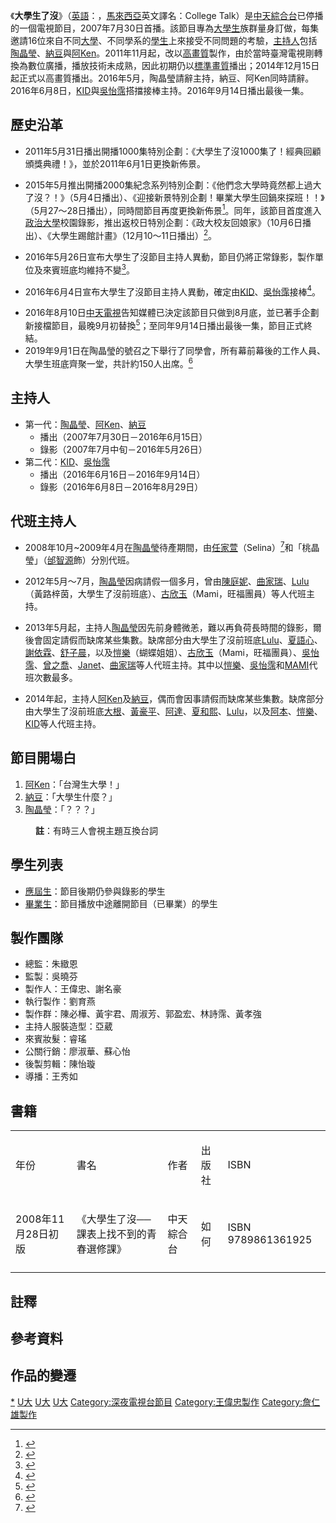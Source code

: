 {{Infobox television
| 名稱     = 大學生了沒
| 原名     = University
| 圖片     = 大學生了沒.JPG
| 圖說     = 《大學生了沒》第三代片頭標誌
| 分類     = [[綜藝節目|綜藝節目]]
| 主持     = [[陶晶瑩|陶晶瑩]]、[[林暐恆|阿Ken]]、[[林郁智|納豆]]→[[林柏昇|KID]]、[[吳怡霈|吳怡霈]]
| 國家     = {{ROC-TW}}
| 製片人   = [[王偉忠|王偉忠]]、[[詹仁雄|詹仁雄]]、[[梁庭豪|梁庭豪]]
| 製作公司 = 中大製作股份有限公司<hr>金星娛樂事業有限公司<hr>野火娛樂製作有限公司
| 每集長   = 約60分鐘（含[[廣告|廣告]]）
| 頻道     = [[中天綜合台|中天綜合台]]
| 播出國家 = {{TWN}}
| 開始     = {{Start date|2007|7|30}}
| 結束     = {{End date|2016|9|14}}
| 相關節目  = [[同學來了|同學來了]]
| imdb_id = 1636686
}}
《'''大學生了沒'''》（[[英語|英語]]：{{lang|en|''University''}}{{NoteTag|1 = 節目片頭顯示}}，[[馬來西亞|馬來西亞]]英文譯名：College Talk{{NoteTag|1 = [http://www.astro.com.my/epg/event.php?id=7939150 Astro節目表]}}）是[[中天綜合台|中天綜合台]]已停播的一個電視節目，2007年7月30日首播。該節目專為[[大學生|大學生]]族群量身訂做，每集邀請16位來自不同[[大學|大學]]、不同學系的[[學生|學生]]上來接受不同問題的考驗，[[主持人|主持人]]包括[[陶晶瑩|陶晶瑩]]、[[林郁智|納豆]]與[[林暐恆|阿Ken]]。2011年11月起，改以[[高畫質|高畫質]]製作，由於當時臺灣電視剛轉換為數位廣播，播放技術未成熟，因此初期仍以[[標準畫質|標準畫質]]播出；2014年12月15日起正式以高畫質播出。2016年5月，陶晶瑩請辭主持，納豆、阿Ken同時請辭。2016年6月8日，[[林柏昇|KID]]與[[吳怡霈|吳怡霈]]搭擋接棒主持。2016年9月14日播出最後一集。

==歷史沿革==
*2011年5月31日播出開播1000集特別企劃：《大學生了沒1000集了！經典回顧頒獎典禮！》，並於2011年6月1日更換新佈景。

*2015年5月推出開播2000集紀念系列特別企劃：《他們念大學時竟然都上過大了沒？！》（5月4日播出）、《迎接新景特別企劃！畢業大學生回鍋來探班！！》（5月27～28日播出），同時間節目再度更換新佈景<ref>{{cite web|url=http://www.chinatimes.com/newspapers/20150508000762-260112|title=納豆有新歡 樂被榨乾體力|publisher=中國時報|date=2015-05-08|accessdate=2016-03-31|archive-date=2021-02-03|archive-url=https://web.archive.org/web/20210203051836/https://www.chinatimes.com/newspapers/20150508000762-260112|dead-url=no}}</ref>。同年，該節目首度進入[[政治大學|政治大學]]校園錄影，推出返校日特別企劃：《政大校友回娘家》（10月6日播出）、《大學生踢館計畫》（12月10～11日播出）<ref>{{cite web|url=http://www.appledaily.com.tw/realtimenews/article/new/20150917/693600/|title=陶子火大　「25年後又燒壞政大」|publisher=蘋果日報|date=2015-09-17|accessdate=2016-03-31|archive-date=2017-01-04|archive-url=https://web.archive.org/web/20170104135735/http://www.appledaily.com.tw/realtimenews/article/new/20150917/693600/|dead-url=no}}</ref>。

*2016年5月26日宣布大學生了沒節目主持人異動，節目仍將正常錄影，製作單位及來賓班底均維持不變<ref>{{cite web|url=http://www.appledaily.com.tw/realtimenews/article/new/20160526/871077/|title=陶子錄最後一集《大學生》　還有他們一起「畢業」|publisher=蘋果日報|date=2016-05-26|accessdate=2016-05-29|archive-date=2017-01-04|archive-url=https://web.archive.org/web/20170104133614/http://www.appledaily.com.tw/realtimenews/article/new/20160526/871077/|dead-url=no}}</ref>。

*2016年6月4日宣布大學生了沒節目主持人異動，確定由[[林柏昇|KID]]、[[吳怡霈|吳怡霈]]接棒<ref>{{cite web|url=http://gotv.ctitv.com.tw/2016/06/219650.htm?from=fb_ct_news|title=《大學生了沒》主持名單出爐　確定由KID、吳怡霈接棒！|publisher=快點報報|date=2016-06-04|accessdate=2016-06-04|archive-date=2021-02-03|archive-url=https://web.archive.org/web/20210203051852/http://gotv.ctitv.com.tw/2016/06/219650.htm?from=fb_ct_news|dead-url=no}}</ref>。

*2016年8月10日[[中天電視|中天電視]]告知媒體已決定該節目只做到8月底，並已著手企劃新接檔節目，最晚9月初替換<ref name=U886871>{{Cite web|title=獨家／「大學生」月底收攤 Kid、吳怡霈衰吞「末代」冤名|publisher=聯合報|url=http://udn.com/news/story/8/1886871|date=2016-08-10|author=葉君遠|accessdate=2016-08-11|language=zh-hant|archive-date=2021-02-03|archive-url=https://web.archive.org/web/20210203051859/https://udn.com/news/story/8/1886871|dead-url=no}}</ref>；至同年9月14日播出最後一集，節目正式終結。
*2019年9月1日在陶晶瑩的號召之下舉行了同學會，所有幕前幕後的工作人員、大學生班底齊聚一堂，共計約150人出席。<ref>{{Cite web|url=https://star.ettoday.net/news/1526363|title=《大學生了沒》12年同學會全來啦！ 陳艾琳挺8月巨肚…袁艾菲台上大閃婚戒|access-date=2019-09-03|archive-date=2021-02-03|archive-url=https://web.archive.org/web/20210203051903/https://star.ettoday.net/news/1526363|dead-url=no}}</ref>

==主持人==
*第一代：[[陶晶瑩|陶晶瑩]]、[[林暐恆|阿Ken]]、[[林郁智|納豆]]
**播出（2007年7月30日－2016年6月15日）
**錄影（2007年7月中旬－2016年5月26日）
*第二代：[[林柏昇|KID]]、[[吳怡霈|吳怡霈]]
**播出（2016年6月16日－2016年9月14日）
**錄影（2016年6月8日－2016年8月29日）

==代班主持人==
*2008年10月~2009年4月在[[陶晶瑩|陶晶瑩]]待產期間，由[[任家萱|任家萱]]（Selina）<ref>{{cite web|url=http://www.appledaily.com.tw/appledaily/article/property/20081112/31132416/|title=Selina《大學生了沒》收視慘跌被譏B咖|publisher=蘋果日報|date=2008-11-12|accessdate=2016-04-04|archive-date=2017-10-05|archive-url=https://web.archive.org/web/20171005235201/http://www.appledaily.com.tw/appledaily/article/property/20081112/31132416|dead-url=no}}</ref>和「桃晶瑩」（[[邰智源|邰智源]]飾）分別代班。

*2012年5月～7月，[[陶晶瑩|陶晶瑩]]因病請假一個多月，曾由[[陳庭妮|陳庭妮]]、[[曲家瑞|曲家瑞]]、[[Lulu|Lulu]]（黃路梓茵，大學生了沒前班底）、[[旺福|古欣玉]]（Mami，旺福團員）等人代班主持。

*2013年5月起，主持人[[陶晶瑩|陶晶瑩]]因先前身體微恙，難以再負荷長時間的錄影，爾後會固定請假而缺席某些集數。缺席部分由大學生了沒前班底[[Lulu|Lulu]]、[[夏語心|夏語心]]、[[謝依霖|謝依霖]]、[[舒子晨|舒子晨]]，以及[[簡愷樂|愷樂]]（蝴蝶姐姐）、[[旺福|古欣玉]]（Mami，旺福團員）、[[吳怡霈|吳怡霈]]、[[曾之喬|曾之喬]]、[[謝怡芬|Janet]]、[[曲家瑞|曲家瑞]]等人代班主持。其中以[[愷樂|愷樂]]、[[吳怡霈|吳怡霈]]和[[MAMI|MAMI]]代班次數最多。

*2014年起，主持人[[阿Ken|阿Ken]]及[[林郁智|納豆]]，偶而會因事請假而缺席某些集數。缺席部分由大學生了沒前班底[[黃亮鈞|大根]]、[[黃豪平|黃豪平]]、[[昌璟翔|阿達]]、[[夏和熙|夏和熙]]、[[Lulu|Lulu]]，以及[[阿本|阿本]]、[[簡愷樂|愷樂]]、[[林柏昇|KID]]等人代班主持。

==節目開場白==
# [[林暐恆|阿Ken]]：「台灣生大學！」
# [[林郁智|納豆]]：「大學生什麼？」
# [[陶晶瑩|陶晶瑩]]：「？？？」{{NoteTag|1 = 「？？？」視當集主題而定。}}
: '''註'''：有時三人會視主題互換台詞

==學生列表==
* [[大學生了沒應屆生列表|應屆生]]：節目後期仍參與錄影的學生
* [[大學生了沒畢業生列表|畢業生]]：節目播放中途離開節目（已畢業）的學生

== 製作團隊 ==
*總監：朱緻恩
*監製：吳曉芬
*製作人：王偉忠、謝名豪
*執行製作：劉育燕
*製作群：陳必樺、黃宇君、周淑芳、郭盈宏、林詩霈、黃孝強
*主持人服裝造型：亞葳
*來賓妝髮：睿瑤
*公關行銷：廖淑華、蘇心怡
*後製剪輯：陳怡璇
*導播：王秀如

==書籍==
{| class="wikitable" 
|- align=center
| 年份 || 書名 || 作者 ||  出版社 || ISBN 
|-
|2008年11月28日初版||《大學生了沒──課表上找不到的青春選修課》|| 中天綜合台||如何 ||ISBN 9789861361925
|-
|}

==註釋==
{{NoteFoot}}

== 參考資料 ==
{{reflist}}

== 作品的變遷 ==
{{電視節目的變遷
|電視台={{flagicon|ROC}}[[中天綜合台|中天綜合台]]
|播放檔次=星期一至五23:00～00:00
|節目名稱=大學生了沒<br />（2007年7月30日－2016年9月14日）
|上一節目=[[台北紅樓夢|台北紅樓夢]]<br />（2007年1月8日－2007年7月6日）
|下一節目=[[18歲不睡|18歲不睡]]<br />（2016年9月19日－2016年12月30日）
}}

{{電視節目的變遷
|電視台={{flagicon|ROC}}[[中天綜合台|中天綜合台]]
|播放檔次=星期一至五23:00～00:00
|節目名稱=大學生了沒　精選<br />（2020年8月10日－2020年10月9日）
|上一節目=[[地球人請回答|地球人請回答]]<br />（2020年5月11日－2020年8月6日）
|下一節目=[[同學來了|同學來了]]<br />（2020年10月12日－）
}}


{{大學生了沒}}

[[Category:大學生了沒|*]]
[[Category:中天電視節目|U大]]
[[Category:台灣綜藝節目|U大]]
[[Category:已停播的台灣綜藝節目|U大]]
[[Category:深夜電視台節目|Category:深夜電視台節目]]
[[Category:王偉忠製作|Category:王偉忠製作]]
[[Category:詹仁雄製作|Category:詹仁雄製作]]